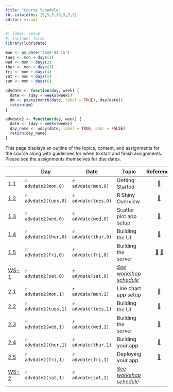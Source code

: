 ```yaml
---
title: "Course Schedule"
tbl-colwidths: [5,5,5,10,5,5,5]
editor: visual
---
```


```r
#| label: setup
#| include: false
library(lubridate)

mon <- as_date("2024-04-15")
tues <- mon + days(1)
wed <- mon + days(2)
thur <- mon + days(3)
fri <- mon + days(4)
sat <- mon + days(5)
sun <- mon + days(6)

advdate <- function(day, week) {
  date <- (day + weeks(week))
  dm <- paste(month(date, label = TRUE), day(date))
  return(dm)  
}

advdate2 <- function(day, week) {
  date <- (day + weeks(week))
  day_name <- wday(date, label = TRUE, abbr = FALSE)
  return(day_name)
}
```

This page displays an outline of the topics, content, and assignments for the course along with guidelines for when to start and finish assignments. Please see the assignments themselves for due dates.

::: column-screen-inset-right
|                                             | Day                  | Date                | Topic                                                |                                                                              Reference                                                                              |                                                                    Videos                                                                     |                                                       Assignments                                                        |
|---------|---------|---------|---------|:-------:|:-------:|:-------:|
| [1.1](/modules/module-1.1.qmd "Module 1.1") | `r advdate2(mon,0)`  | `r advdate(mon,0)`  | Getting Started                                      |                                                      [📖](https://shiny.posit.co/r/gallery/ "R Shiny Gallery")                                                      | [🖥️](https://youtu.be/eimM6pNkYjE "RStudio Setup") [🖥️](https://youtu.be/MKwyauo8nSI?si=PQBS8VaI16Kx8hd1 "Intro to the Tidyverse (Tom Mock)") |                                                                                                                          |
| [1.2](/modules/module-1.2.qmd "Module 1.2") | `r advdate2(tues,0)` | `r advdate(tues,0)` | R Shiny Overview                                     |                                 [📖](https://shiny.posit.co/r/getstarted/shiny-basics/lesson1/index.html "R Shiny Getting Started")                                 |                       [🖥️](https://youtu.be/HpqLXB_TnpI?si=Vu-CTNQYmXK2opDe "The Past and Future of Shiny (Joe Cheng)")                       |                                                                                                                          |
| [1.3](/modules/module-1.3.qmd "Module 1.3") | `r advdate2(wed,0)`  | `r advdate(wed,0)`  | Scatter plot app setup                               |                                              [📖](https://mastering-shiny.org/basic-app.html "Mastering Shiny ch. 1")                                               |                                                                      🖥️                                                                       |                                                                                                                          |
| [1.4](/modules/module-1.4.qmd "Module 1.4") | `r advdate2(thur,0)` | `r advdate(thur,0)` | Building the UI                                      |                                              [📖](https://mastering-shiny.org/basic-ui.html "Mastering Shiny, ch. 2")                                               |                                                                      🖥️                                                                       |                                                                                                                          |
| [1.5](/modules/module-1.5.qmd "Module 1.5") | `r advdate2(fri,0)`  | `r advdate(fri,0)`  | Building the server                                  | [📖](https://mastering-shiny.org/basic-reactivity.html "Mastering Shiny, ch. 3.1-3.3") [📖](https://mastering-shiny.org/action-tidy.html "Mastering Shiny, ch. 12") |                                                                      🖥️                                                                       |                                                                                                                          |
| [WS-1](/weeks/workshop-day1.html "Day 1")   | `r advdate2(sat,0)`  | `r advdate(sat,0)`  | [*See workshop schedule*](/weeks/workshop-day1.html) |                                                                                                                                                                     |                                                                                                                                               |                            [🧮](/assignments/coding-assignment-1.html "Coding assignment 1")                             |
| [2.1](/modules/module-2.1.qmd "Module 2.1") | `r advdate2(mon,1)`  | `r advdate(mon,1)`  | Line chart app setup                                 |                                               [📖](https://shiny.posit.co/r/articles/build/sliders/ "Using Sliders")                                                |                                                                      🖥️                                                                       |                                                                                                                          |
| [2.2](/modules/module-2.2.qmd "Module 2.2") | `r advdate2(tues,1)` | `r advdate(tues,1)` | Building the UI                                      |                                            [📖](https://mastering-shiny.org/action-layout.html "Mastering Shiny, ch. 6")                                            |                                                                      🖥️                                                                       |                                                                                                                          |
| [2.3](/modules/module-2.3.qmd "Module 2.3") | `r advdate2(wed,1)`  | `r advdate(wed,1)`  | Building the server                                  |                                         [📖](https://mastering-shiny.org/basic-reactivity.html "Mastering Shiny, ch. 3.4")                                          |                                                                      🖥️                                                                       |                                                                                                                          |
| [2.4](/modules/module-2.4.qmd "Module 2.4") | `r advdate2(thur,1)` | `r advdate(thur,1)` | Building your app                                    |                                           [📖](https://mastering-shiny.org/action-workflow.html "Mastering Shiny, ch. 5")                                           |                                                                      🖥️                                                                       |                                                                                                                          |
| [2.5](/modules/module-2.5.qmd "Module 2.5") | `r advdate2(fri,1)`  | `r advdate(fri,1)`  | Deploying your app                                   |                                    [📖](https://docs.posit.co/shinyapps.io/index.html "shinyapps.io Getting Started, chs. 1&2")                                     |                                                                      🖥️                                                                       |                                                                                                                          |
| [WS-2](/weeks/workshop-day2.html "Day 2")   | `r advdate2(sat,1)`  | `r advdate(sat,1)`  | [*See workshop schedule*](/weeks/workshop-day2.html) |                                                                                                                                                                     |                                                                                                                                               | [🧮](/assignments/coding-assignment-2.html "Coding assignment 2") [✍️](/project/project-assignment.html "Final project") |
:::
